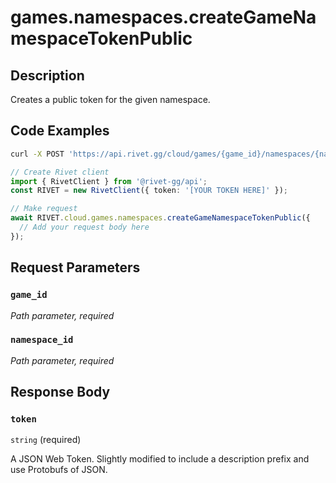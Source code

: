 

# games.namespaces.createGameNamespaceTokenPublic



## Description

Creates a public token for the given namespace.


## Code Examples

<CodeGroup title='Request' tag='POST' label='https://api.rivet.gg/cloud/games/{game_id}/namespaces/{namespace_id}/tokens/public'>

```bash {{ "title": "cURL" }}
curl -X POST 'https://api.rivet.gg/cloud/games/{game_id}/namespaces/{namespace_id}/tokens/public'
```

```ts
// Create Rivet client
import { RivetClient } from '@rivet-gg/api';
const RIVET = new RivetClient({ token: '[YOUR TOKEN HERE]' });

// Make request
await RIVET.cloud.games.namespaces.createGameNamespaceTokenPublic({
  // Add your request body here
});
```

</CodeGroup>


## Request Parameters


### `game_id`

_Path parameter, required_





### `namespace_id`

_Path parameter, required_





## Response Body

### `token`

`string` (required)

A JSON Web Token.
Slightly modified to include a description prefix and use Protobufs of
JSON.



